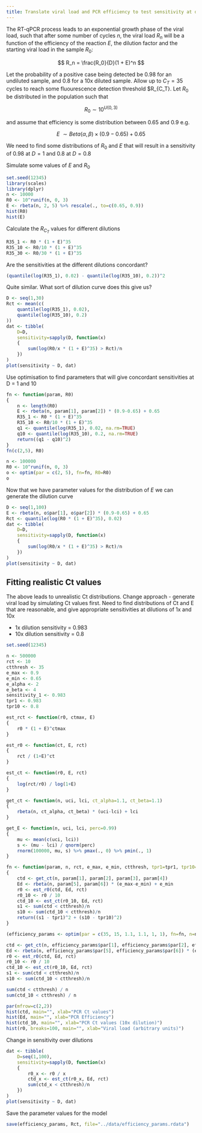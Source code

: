 ```yaml
---
title: Translate viral load and PCR efficiency to test sensitivity at different dilutions
---
```


The RT-qPCR process leads to an exponential growth phase of the viral load, such that after some number of cycles $n$, the viral load $R_n$ will be a function of the efficiency of the reaction $E$, the dilution factor and the starting viral load in the sample $R_0$:

$$
R_n = \frac{R_0}{D}(1 + E)^n
$$

Let the probability of a positive case being detected be 0.98 for an undiluted sample, and 0.8 for a 10x diluted sample. Allow up to $C_T = 35$ cycles to reach some fluourescence detection threshold $R_{C_T}. Let $R_0$ be distributed in the population such that

$$
R_0 \sim 10^{U(0, 3)}
$$

and assume that efficiency is some distribution between 0.65 and 0.9 e.g.

$$
E ~ \sim Beta(\alpha, \beta) \times (0.9 - 0.65) + 0.65
$$

We need to find some distributions of $R_0$ and $E$ that will result in a sensitivity of 0.98 at $D=1$ and 0.8 at $D=0.8$

Simulate some values of $E$ and $R_0$

```r
set.seed(12345)
library(scales)
library(dplyr)
n <- 10000
R0 <- 10^runif(n, 0, 3)
E <- rbeta(n, 2, 5) %>% rescale(., to=c(0.65, 0.9))
hist(R0)
hist(E)
```

Calculate the $R_{C_T}$ values for different dilutions

```r
R35_1 <- R0 * (1 + E)^35
R35_10 <- R0/10 * (1 + E)^35
R35_30 <- R0/30 * (1 + E)^35
```

Are the sensitivities at the different dilutions concordant?

```r
(quantile(log(R35_1), 0.02) - quantile(log(R35_10), 0.2))^2
```

Quite similar. What sort of dilution curve does this give us?

```r
D <- seq(1,30)
Rct <- mean(c(
	quantile(log(R35_1), 0.02), 
	quantile(log(R35_10), 0.2)
))
dat <- tibble(
	D=D, 
	sensitivity=sapply(D, function(x) 
	{
		sum(log(R0/x * (1 + E)^35) > Rct)/n
	})
)
plot(sensitivity ~ D, dat)
```

Use optimisation to find parameters that will give concordant sensitivities at D = 1 and 10


```r
fn <- function(param, R0)
{
	n <- length(R0)
	E <- rbeta(n, param[1], param[2]) * (0.9-0.65) + 0.65
	R35_1 <- R0 * (1 + E)^35
	R35_10 <- R0/10 * (1 + E)^35
	q1 <- quantile(log(R35_1), 0.02, na.rm=TRUE)
	q10 <- quantile(log(R35_10), 0.2, na.rm=TRUE)
	return((q1 - q10)^2)
}
fn(c(2,5), R0)

n <- 100000
R0 <- 10^runif(n, 0, 3)
o <- optim(par = c(2, 5), fn=fn, R0=R0)
o
```

Now that we have parameter values for the distribution of $E$ we can generate the dilution curve

```r
D <- seq(1,100)
E <- rbeta(n, o$par[1], o$par[2]) * (0.9-0.65) + 0.65
Rct <- quantile(log(R0 * (1 + E)^35), 0.02)
dat <- tibble(
	D=D, 
	sensitivity=sapply(D, function(x) 
	{
		sum(log(R0/x * (1 + E)^35) > Rct)/n
	})
)
plot(sensitivity ~ D, dat)
```


## Fitting realistic Ct values

The above leads to unrealistic Ct distributions. Change approach - generate viral load by simulating Ct values first. Need to find distributions of Ct and E that are reasonable, and give appropriate sensitivities at dilutions of 1x and 10x

- 1x dilution sensitivity = 0.983
- 10x dilution sensitivity = 0.8

```r
set.seed(12345)

n <- 500000
rct <- 10
ctthresh <- 35
e_max <- 0.9
e_min <- 0.65
e_alpha <- 2
e_beta <- 4
sensitivity_1 <- 0.983
tpr1 <- 0.983
tpr10 <- 0.8

est_rct <- function(r0, ctmax, E)
{
	r0 * (1 + E)^ctmax
}

est_r0 <- function(ct, E, rct)
{
	rct / (1+E)^ct
}

est_ct <- function(r0, E, rct)
{
	log(rct/r0) / log(1+E)
}

get_ct <- function(n, uci, lci, ct_alpha=1.1, ct_beta=1.1)
{
	rbeta(n, ct_alpha, ct_beta) * (uci-lci) + lci
}

get_E <- function(n, uci, lci, perc=0.99)
{
	mu <- mean(c(uci, lci))
	s <- (mu - lci) / qnorm(perc)
	rnorm(100000, mu, s) %>% pmax(., 0) %>% pmin(., 1)
}

fn <- function(param, n, rct, e_max, e_min, ctthresh, tpr1=tpr1, tpr10=tpr10)
{
	ctd <- get_ct(n, param[1], param[2], param[3], param[4])
	Ed <- rbeta(n, param[5], param[6]) * (e_max-e_min) + e_min
	r0 <- est_r0(ctd, Ed, rct)
	r0_10 <- r0 / 10
	ctd_10 <- est_ct(r0_10, Ed, rct)
	s1 <- sum(ctd < ctthresh)/n
	s10 <- sum(ctd_10 < ctthresh)/n
	return((s1 - tpr1)^2 + (s10 - tpr10)^2)
}

(efficiency_params <- optim(par = c(35, 15, 1.1, 1.1, 1, 1), fn=fn, n=n, rct=rct, e_max=e_max, e_min=e_min, ctthresh=ctthresh, tpr1=tpr1, tpr10=tpr10, control=list(maxit=1000)))

ctd <- get_ct(n, efficiency_params$par[1], efficiency_params$par[2], efficiency_params$par[3], efficiency_params$par[4])
Ed <- rbeta(n, efficiency_params$par[5], efficiency_params$par[6]) * (e_max-e_min) + e_min
r0 <- est_r0(ctd, Ed, rct)
r0_10 <- r0 / 10
ctd_10 <- est_ct(r0_10, Ed, rct)
s1 <- sum(ctd < ctthresh)/n
s10 <- sum(ctd_10 < ctthresh)/n

sum(ctd < ctthresh) / n
sum(ctd_10 < ctthresh) / n

par(mfrow=c(2,2))
hist(ctd, main="", xlab="PCR Ct values")
hist(Ed, main="", xlab="PCR Efficiency")
hist(ctd_10, main="", xlab="PCR Ct values (10x dilution)")
hist(r0, breaks=100, main="", xlab="Viral load (arbitrary units)")
```

Change in sensitivity over dilutions

```r
dat <- tibble(
	D=seq(1,100), 
	sensitivity=sapply(D, function(x) 
	{
		r0_x <- r0 / x
		ctd_x <- est_ct(r0_x, Ed, rct)
		sum(ctd_x < ctthresh)/n
	})
)
plot(sensitivity ~ D, dat)
```

Save the parameter values for the model

```r
save(efficiency_params, Rct, file="../data/efficiency_params.rdata")
```
